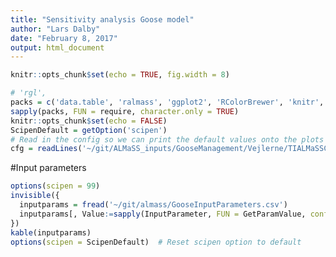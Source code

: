 ```yaml
---
title: "Sensitivity analysis Goose model"
author: "Lars Dalby"
date: "February 8, 2017"
output: html_document
---
```


```r
knitr::opts_chunk$set(echo = TRUE, fig.width = 8)
```

```r
# 'rgl',
packs = c('data.table', 'ralmass', 'ggplot2', 'RColorBrewer', 'knitr',  'stringr', 'viridis', 'ggthemes')
sapply(packs, FUN = require, character.only = TRUE)
knitr::opts_chunk$set(echo = FALSE)
ScipenDefault = getOption('scipen')
# Read in the config so we can print the default values onto the plots
cfg = readLines('~/git/ALMaSS_inputs/GooseManagement/Vejlerne/TIALMaSSConfig.cfg')
```

#Input parameters

```r
options(scipen = 99)
invisible({
  inputparams = fread('~/git/almass/GooseInputParameters.csv')
  inputparams[, Value:=sapply(InputParameter, FUN = GetParamValue, config = cfg)]
})
kable(inputparams)
options(scipen = ScipenDefault)  # Reset scipen option to default
```

